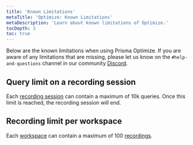 ```yaml
---
title: 'Known Limitations'
metaTitle: 'Optimize: Known Limitations'
metaDescription: 'Learn about known limitations of Optimize.'
tocDepth: 3
toc: true
---
```


Below are the known limitations when using Prisma Optimize. If you are aware of any limitations that are missing, please let us know on the `#help-and-questions` channel in our community [Discord](https://pris.ly/discord).

## Query limit on a recording session

Each [recording session](/optimize/recording) can contain a maximum of 10k queries. Once this limit is reached, the recording session will end.

## Recording limit per workspace

Each [workspace](/platform/about#workspace) can contain a maximum of 100 [recordings](/optimize/recording).